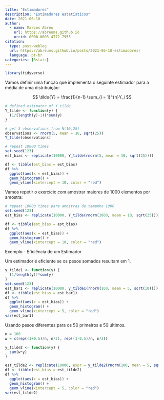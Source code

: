 ```yaml
---
title: "Estimadores"
description: "Estimadores estatísticos"
date: 2021-06-10
author: 
  - name: Marcos Abreu
    url: https://abreums.github.io
    orcid: 0000-0003-4772-7955
citation:
  type: post-weblog
  url: https://abreums.github.io/posts/2021-06-10-estimadores/
  language: pt-br
categories: [Rstats]
---
```


```r
library(tidyverse)
```

Vamos definir uma função que implementa o seguinte estimador para a média de uma distribuição:

$$
\tilde{Y} =  \frac{1}{n-1} \sum_{i = 1}^{n}Y_i
$$

```r
# defined estimator of Y_tilde
Y_tilde <- function(y) {
  (1/(length(y)-1))*sum(y)
}

# get 5 observations from N(10,25)
observations <- rnorm(5, mean = 10, sqrt(25))
Y_tilde(observations)

# repeat 10000 times
set.seed(123)
est_bias <- replicate(10000, Y_tilde(rnorm(5, mean = 10, sqrt(25))))

df <- tibble(est_bias = est_bias)
df %>% 
  ggplot(aes(x = est_bias)) +
  geom_histogram() +
  geom_vline(xintercept = 10, color = "red")
```

Vamos repetir o exercício com amostrar maiores de 1000 elementos por amostra:

```r
# repeat 10000 times para amostras de tamanho 1000
set.seed(123)
est_bias <- replicate(10000, Y_tilde(rnorm(1000, mean = 10, sqrt(25))))

df <- tibble(est_bias = est_bias)
df %>% 
  ggplot(aes(x = est_bias)) +
  geom_histogram() +
  geom_vline(xintercept = 10, color = "red")

```

Exemplo - Eficiência de um Estimador

Um estimador é eficiente se os pesos somados resultam em 1.

```r
y_tilde1 <- function(y) {
  (1/length(y))*sum(y)
}
set.seed(123)
est_bar1 <- replicate(10000, y_tilde1(rnorm(100, mean = 5, sqrt(10))))
df <- tibble(est_bias = est_bar1)
df %>% 
  ggplot(aes(x = est_bias)) +
  geom_histogram() +
  geom_vline(xintercept = 5, color = "red")
var(est_bar1)
```

Usando pesos diferentes para os 50 primeiros e 50 últimos.

```r
n = 100
w = c(rep((1+0.5)/n, n/2), rep((1-0.5)/n, n/2))

y_tilde2 <- function(y) {
  sum(w*y)
}

est_tilde2 <- replicate(10000, expr = y_tilde2(rnorm(100, mean = 5, sqrt(10))))
df <- tibble(est_bias = est_tilde2)
df %>% 
  ggplot(aes(x = est_bias)) +
  geom_histogram() +
  geom_vline(xintercept = 5, color = "red")
var(est_tilde2)
```
